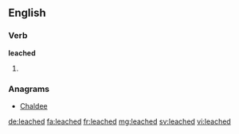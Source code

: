 ==English==

===Verb===
'''leached'''

# {{past of|leach}}

===Anagrams===
* [[Chaldee#English|Chaldee]]

[[de:leached]]
[[fa:leached]]
[[fr:leached]]
[[mg:leached]]
[[sv:leached]]
[[vi:leached]]